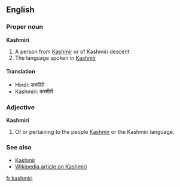 ==English==
===Proper noun===
'''Kashmiri'''

# A person from [[Kashmir]] or of Kashmiri descent
# The language spoken in [[Kashmir]]

==== Translation ====

* Hindi: कश्मीरी
* Kashmiri: कश्मीरी

===Adjective===
'''Kashmiri'''

# Of or pertaining to the people [[Kashmir]] or the Kashmiri language.

===See also===
*[[Kashmir]]
*[[w:Kashmiri language|Wikipedia article on Kashmiri]]

[[fr:kashmiri]]